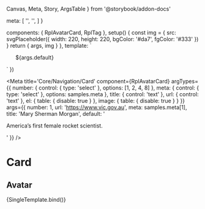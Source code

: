   Canvas,
  Meta,
  Story,
  ArgsTable
} from '@storybook/addon-docs'

  meta: [
    '',
    '<RplTag variant="neutral" label="Profile"></RplTag>',
  ]
}

  components: { RplAvatarCard, RplTag },
  setup() {
    const img = { src: svgPlaceholder({ width: 220, height: 220, bgColor: '#da7', fgColor: '#333' }) }
    return { args, img }
  },
  template: `
  <ul class="rpl-storybook__page rpl-grid">
    <RplAvatarCard
      v-for="(item, index) of args.number"
      :key="index"
      el="li"
      v-bind="args"
      class="rpl-col-12 rpl-col-6-m rpl-col-4-l"
      :image="img"
      url="${args.url}"
      title="${args.title}"
    >
      <template #meta>
        ${args.meta}
      </template>
      ${args.default}
    </RplAvatarCard>
  </ul>
  `
})

<Meta
  title='Core/Navigation/Card'
  component={RplAvatarCard}
  argTypes={{
    number: {
      control: { type: 'select' },
      options: [1, 2, 4, 8]
    },
    meta: {
      control: { type: 'select' },
      options: samples.meta
    },
    title: {
      control: 'text'
    },
    url: {
      control: 'text'
    },
    el: {
      table: {
        disable: true
      }
    },
    image: {
      table: {
        disable: true
      }
    }
  }}
  args={{
    number: 1,
    url: 'https://www.vic.gov.au',
    meta: samples.meta[1],
    title: 'Mary Sherman Morgan',
    default: '<p>America&rsquo;s first female rocket scientist.</p>'
  }}
/>

# Card

<ArgsTable of={RplAvatarCard} />

## Avatar

<Canvas>
  <Story
    name='Avatar'
    play={a11yStoryCheck}
  >
    {SingleTemplate.bind()}
  </Story>
</Canvas>
